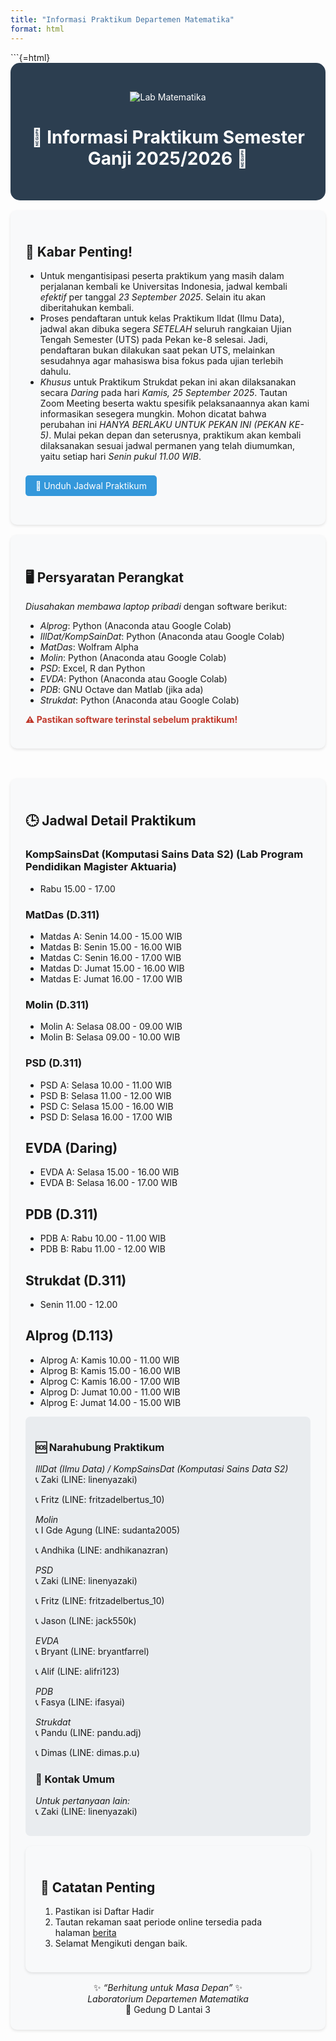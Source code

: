 ```yaml
---
title: "Informasi Praktikum Departemen Matematika"
format: html
---
```


```{=html}
<style>
.header-section {
  background-color: #2c3e50;
  color: white;
  padding: 2rem;
  text-align: center;
  border-radius: 15px;
}

.info-card {
  background-color: #f8f9fa;
  padding: 1.5rem;
  margin: 1rem 0;
  border-radius: 10px;
  box-shadow: 0 2px 4px rgba(0,0,0,0.1);
}

.contact-grid {
  display: grid;
  grid-template-columns: repeat(auto-fit, minmax(250px, 1fr));
  gap: 1rem;
  margin: 2rem 0;
}

.contact-card {
  background-color: #e9ecef;
  padding: 1rem;
  border-radius: 8px;
}

.btn {
  background-color: #3498db;
  color: white;
  padding: 0.5rem 1rem;
  border-radius: 5px;
  text-decoration: none;
  display: inline-block;
  margin: 0.5rem 0;
}

.warning {
  color: #c0392b;
  font-weight: bold;
}
</style>

<div class="header-section">
![Lab Matematika](https://res.cloudinary.com/dp0b02hy7/image/upload/v1758555380/Jadwal_Praktikum_2025_2026_Ganjil_-_A4_landscape_fit_to_height_best_-_revisi_again_page-0001_g7dzhy.jpg) <!-- Ganti dengan gambar utama -->

# 🧮 Informasi Praktikum Semester Ganji 2025/2026 🚀
</div>

<div class="info-card">
## 📢 Kabar Penting!
- Untuk mengantisipasi peserta praktikum yang masih dalam perjalanan kembali ke Universitas Indonesia, jadwal kembali *efektif* per tanggal *23 September 2025*. Selain itu akan diberitahukan kembali. 
- Proses pendaftaran untuk kelas Praktikum Ildat (Ilmu Data), jadwal akan dibuka segera *SETELAH* seluruh rangkaian Ujian Tengah Semester (UTS) pada Pekan ke-8 selesai. Jadi, pendaftaran bukan dilakukan saat pekan UTS, melainkan sesudahnya agar mahasiswa bisa fokus pada ujian terlebih dahulu.
- *Khusus* untuk Praktikum Strukdat pekan ini akan dilaksanakan secara *Daring* pada hari *Kamis, 25 September 2025*. Tautan Zoom Meeting beserta waktu spesifik pelaksanaannya akan kami informasikan sesegera mungkin. Mohon dicatat bahwa perubahan ini *HANYA BERLAKU UNTUK PEKAN INI (PEKAN KE-5)*. Mulai pekan depan dan seterusnya, praktikum akan kembali dilaksanakan sesuai jadwal permanen yang telah diumumkan, yaitu setiap hari *Senin pukul 11.00 WIB*.


<a href="https://drive.google.com/uc?export=download&id=1FhD4_1lCh2rZUZMtzDnhoYoIECV04Dxm" class="btn">📅 Unduh Jadwal Praktikum</a>
</div>

<div class="info-card">
## 🖥 Persyaratan Perangkat
*Diusahakan membawa laptop pribadi* dengan software berikut:

- *Alprog*: Python (Anaconda atau Google Colab)
- *IllDat/KompSainDat*: Python (Anaconda atau Google Colab)
- *MatDas*: Wolfram Alpha
- *Molin*: Python (Anaconda atau Google Colab)
- *PSD*: Excel, R dan Python
- *EVDA*: Python (Anaconda atau Google Colab)
- *PDB*: GNU Octave dan Matlab (jika ada)
- *Strukdat*: Python (Anaconda atau Google Colab)


<span class="warning">⚠ Pastikan software terinstal sebelum praktikum!</span>
</div>


<div class="contact-grid">
<div class="info-card">
## 🕒 Jadwal Detail Praktikum

### KompSainsDat (Komputasi Sains Data S2) (Lab Program Pendidikan Magister Aktuaria)
- Rabu 15.00 - 17.00

### MatDas (D.311)
- Matdas A: Senin 14.00 - 15.00 WIB
- Matdas B: Senin 15.00 - 16.00 WIB
- Matdas C: Senin 16.00 - 17.00 WIB
- Matdas D: Jumat 15.00 - 16.00 WIB
- Matdas E: Jumat 16.00 - 17.00 WIB

### Molin (D.311)
- Molin A: Selasa 08.00 - 09.00 WIB
- Molin B: Selasa 09.00 - 10.00 WIB

### PSD (D.311)
- PSD A: Selasa 10.00 - 11.00 WIB
- PSD B: Selasa 11.00 - 12.00 WIB
- PSD C: Selasa 15.00 - 16.00 WIB
- PSD D: Selasa 16.00 - 17.00 WIB

## EVDA (Daring)
- EVDA A: Selasa 15.00 - 16.00 WIB
- EVDA B: Selasa 16.00 - 17.00 WIB

## PDB (D.311)
- PDB A: Rabu 10.00 - 11.00 WIB
- PDB B: Rabu 11.00 - 12.00 WIB

## Strukdat (D.311)
- Senin 11.00 - 12.00

## Alprog (D.113)
- Alprog A: Kamis 10.00 - 11.00 WIB
- Alprog B: Kamis 15.00 - 16.00 WIB
- Alprog C: Kamis 16.00 - 17.00 WIB
- Alprog D: Jumat 10.00 - 11.00 WIB
- Alprog E: Jumat 14.00 - 15.00 WIB


<div class="contact-card">
### 🆘 Narahubung Praktikum
*IllDat (Ilmu Data) / KompSainsDat (Komputasi Sains Data S2)*  
📞 Zaki (LINE: linenyazaki)


📞 Fritz (LINE: fritzadelbertus_10)

*Molin*  
📞 I Gde Agung (LINE: sudanta2005)


📞 Andhika (LINE: andhikanazran)

*PSD*  
📞 Zaki (LINE: linenyazaki)


📞 Fritz (LINE: fritzadelbertus_10)


📞 Jason (LINE: jack550k)

*EVDA*  
📞 Bryant (LINE: bryantfarrel)


📞 Alif (LINE: alifri123)

*PDB*  
📞 Fasya (LINE: ifasyai)

*Strukdat*  
📞 Pandu (LINE: pandu.adj)


📞 Dimas (LINE: dimas.p.u)


### 📩 Kontak Umum
*Untuk pertanyaan lain:*  
📞 Zaki (LINE: linenyazaki)
</div>

<div class="info-card">
## 📌 Catatan Penting
1. Pastikan isi Daftar Hadir
2. Tautan rekaman saat periode online tersedia pada halaman [berita](berita2.qmd)
3. Selamat Mengikuti dengan baik.
</div>

<center>
✨ *"Berhitung untuk Masa Depan"* ✨  
*Laboratorium Departemen Matematika*  
📍 Gedung D Lantai 3
</center>